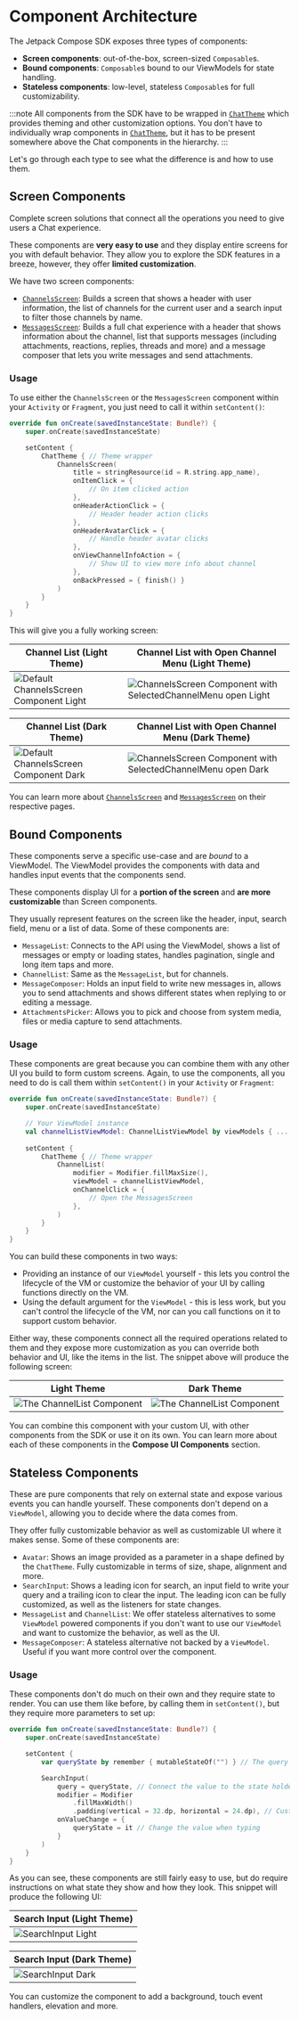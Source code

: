 # Component Architecture

The Jetpack Compose SDK exposes three types of components:

* **Screen components**: out-of-the-box, screen-sized `Composable`s.
* **Bound components**: `Composable`s bound to our ViewModels for state handling.
* **Stateless components**: low-level, stateless `Composable`s for full customizability.

:::note
All components from the SDK have to be wrapped in [`ChatTheme`](general-customization/chat-theme.mdx) which provides theming and other customization options. You don't have to individually wrap components in [`ChatTheme`](general-customization/chat-theme.mdx), but it has to be present somewhere above the Chat components in the hierarchy.
:::

Let's go through each type to see what the difference is and how to use them.

## Screen Components

Complete screen solutions that connect all the operations you need to give users a Chat experience.

These components are **very easy to use** and they display entire screens for you with default behavior. They allow you to explore the SDK features in a breeze, however, they offer **limited customization**.

We have two screen components:

* [`ChannelsScreen`](channel-components/channels-screen.mdx): Builds a screen that shows a header with user information, the list of channels for the current user and a search input to filter those channels by name.
* [`MessagesScreen`](message-components/messages-screen.mdx): Builds a full chat experience with a header that shows information about the channel, list that supports messages (including attachments, reactions, replies, threads and more) and a message composer that lets you write messages and send attachments.

### Usage

To use either the `ChannelsScreen` or the `MessagesScreen` component within your `Activity` or `Fragment`, you just need to call it within `setContent()`:

```kotlin
override fun onCreate(savedInstanceState: Bundle?) {
    super.onCreate(savedInstanceState)

    setContent {
        ChatTheme { // Theme wrapper
            ChannelsScreen(
                title = stringResource(id = R.string.app_name),
                onItemClick = {
                    // On item clicked action
                },
                onHeaderActionClick = {
                    // Header header action clicks
                },
                onHeaderAvatarClick = {
                    // Handle header avatar clicks
                },
                onViewChannelInfoAction = {
                    // Show UI to view more info about channel
                },
                onBackPressed = { finish() }
            )
        }
    }
}
```

This will give you a fully working screen:

| Channel List (Light Theme) | Channel List with Open Channel Menu (Light Theme) |
|---|---|
| ![Default ChannelsScreen Component Light](../assets/compose_default_channels_screen_component.png) | ![ChannelsScreen Component with SelectedChannelMenu open Light](../assets/compose_default_channels_screen_component_open_selected_channel_menu.png) |

| Channel List (Dark Theme) | Channel List with Open Channel Menu (Dark Theme) |
|---|---|
|  ![Default ChannelsScreen Component Dark](../assets/compose_default_channels_screen_component_dark.png) | ![ChannelsScreen Component with SelectedChannelMenu open Dark](../assets/compose_default_channels_screen_component_open_selected_channel_menu_dark.png) |

You can learn more about [`ChannelsScreen`](channel-components/channels-screen.mdx) and [`MessagesScreen`](message-components/messages-screen.mdx) on their respective pages.

## Bound Components

These components serve a specific use-case and are *bound* to a ViewModel. The ViewModel provides the components with data and handles input events that the components send.

These components display UI for a **portion of the screen** and **are more customizable** than Screen components.

They usually represent features on the screen like the header, input, search field, menu or a list of data. Some of these components are:

* `MessageList`: Connects to the API using the ViewModel, shows a list of messages or empty or loading states, handles pagination, single and long item taps and more.
* `ChannelList`: Same as the `MessageList`, but for channels.
* `MessageComposer`: Holds an input field to write new messages in, allows you to send attachments and shows different states when replying to or editing a message.
* `AttachmentsPicker`: Allows you to pick and choose from system media, files or media capture to send attachments.

### Usage

These components are great because you can combine them with any other UI you build to form custom screens. Again, to use the components, all you need to do is call them within `setContent()` in your `Activity` or `Fragment`:

```kotlin
override fun onCreate(savedInstanceState: Bundle?) {
    super.onCreate(savedInstanceState)

    // Your ViewModel instance
    val channelListViewModel: ChannelListViewModel by viewModels { ... }
    
    setContent {
        ChatTheme { // Theme wrapper
            ChannelList(
                modifier = Modifier.fillMaxSize(),
                viewModel = channelListViewModel,
                onChannelClick = {
                    // Open the MessagesScreen
                },
            )
        }
    }
}
```

You can build these components in two ways:

* Providing an instance of our `ViewModel` yourself - this lets you control the lifecycle of the VM or customize the behavior of your UI by calling functions directly on the VM.
* Using the default argument for the `ViewModel` - this is less work, but you can't control the lifecycle of the VM, nor can you call functions on it to support custom behavior.

Either way, these components connect all the required operations related to them and they expose more customization as you can override both behavior and UI, like the items in the list. The snippet above will produce the following screen:

| Light Theme | Dark Theme |
|---|---|
| ![The ChannelList Component](../assets/compose_default_channel_list_component.png) | ![The ChannelList Component](../assets/compose_default_channel_list_component_dark.png) |

You can combine this component with your custom UI, with other components from the SDK or use it on its own. You can learn more about each of these components in the **Compose UI Components** section.

## Stateless Components

These are pure components that rely on external state and expose various events you can handle yourself. These components don't depend on a `ViewModel`, allowing you to decide where the data comes from. 

They offer fully customizable behavior as well as customizable UI where it makes sense. Some of these components are:

* `Avatar`: Shows an image provided as a parameter in a shape defined by the `ChatTheme`. Fully customizable in terms of size, shape, alignment and more.
* `SearchInput`: Shows a leading icon for search, an input field to write your query and a trailing icon to clear the input. The leading icon can be fully customized, as well as the listeners for state changes.
* `MessageList` and `ChannelList`: We offer stateless alternatives to some `ViewModel` powered components if you don't want to use our `ViewModel` and want to customize the behavior, as well as the UI.
* `MessageComposer`: A stateless alternative not backed by a `ViewModel`. Useful if you want more control over the component.

### Usage

These components don't do much on their own and they require state to render. You can use them like before, by calling them in `setContent()`, but they require more parameters to set up:

```kotlin
override fun onCreate(savedInstanceState: Bundle?) {
    super.onCreate(savedInstanceState)

    setContent {
        var queryState by remember { mutableStateOf("") } // The query state

        SearchInput(
            query = queryState, // Connect the value to the state holder
            modifier = Modifier
                .fillMaxWidth()
                .padding(vertical = 32.dp, horizontal = 24.dp), // Customize the looks
            onValueChange = {
                queryState = it // Change the value when typing
            }
        )
    }
}
```

As you can see, these components are still fairly easy to use, but do require instructions on what state they show and how they look. This snippet will produce the following UI:

| Search Input (Light Theme) |
|---|
| ![SearchInput Light](../assets/compose_default_search_input_component.png) |

| Search Input (Dark Theme) |
|---|
| ![SearchInput Dark](../assets/compose_default_search_input_component_dark.png) |

You can customize the component to add a background, touch event handlers, elevation and more. 

<!-- TODO WIP PAGE You can find most stateless components in the **Utility Components** section. -->
